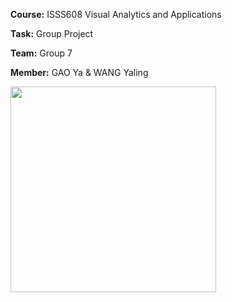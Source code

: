 **Course:** ISSS608 Visual Analytics and Applications

**Task:** Group Project

**Team:** Group 7

**Member:** GAO Ya & WANG Yaling

![](images/Two-Best-Friends-Female.png){fig-align="left" width="329"}

::: {style="column-count: 2"}
:::
